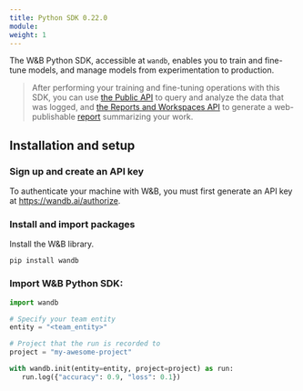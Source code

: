 ```yaml
---
title: Python SDK 0.22.0
module: 
weight: 1
---
```

The W&B Python SDK, accessible at `wandb`, enables you to train and fine-tune models, and manage models from experimentation to production. 

> After performing your training and fine-tuning operations with this SDK, you can use [the Public API](/models/ref/python/public-api) to query and analyze the data that was logged, and [the Reports and Workspaces API](/models/ref/wandb_workspaces) to generate a web-publishable [report](/models/reports/) summarizing your work.

## Installation and setup

### Sign up and create an API key

To authenticate your machine with W&B, you must first generate an API key at https://wandb.ai/authorize.

### Install and import packages

Install the W&B library.

```
pip install wandb
```

### Import W&B Python SDK:

```python
import wandb

# Specify your team entity
entity = "<team_entity>"

# Project that the run is recorded to
project = "my-awesome-project"

with wandb.init(entity=entity, project=project) as run:
   run.log({"accuracy": 0.9, "loss": 0.1})
````
